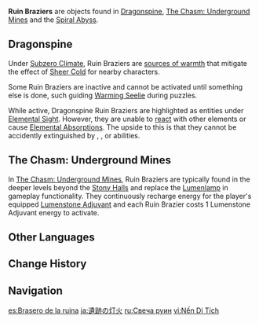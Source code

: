 {{See also|Candle of Life}}
{{Terminology Infobox
|image        = <gallery>
Ruin Brazier Active.png|Dragonspine (Active)
Ruin Brazier.png|Dragonspine (Inactive)
Ruin Brazier The Chasm Active.png|The Chasm (Active)
</gallery>
|type         = Exploration
|world        = Teyvat
}}
'''Ruin Braziers''' are objects found in [[Dragonspine]], [[The Chasm: Underground Mines]] and the [[Spiral Abyss]].

==Dragonspine==
Under [[Subzero Climate]], Ruin Braziers are [[sources of warmth]] that mitigate the effect of [[Sheer Cold]] for nearby characters.

Some Ruin Braziers are inactive and cannot be activated until something else is done, such guiding [[Seelie#Warming Seelie|Warming Seelie]] during puzzles.

While active, Dragonspine Ruin Braziers are highlighted as {{Pyro}} entities under [[Elemental Sight]]. However, they are unable to [[Elemental Reactions|react]] with other elements or cause [[Elemental Absorption]]s. The upside to this is that they cannot be accidently extinguished by {{Anemo}}, {{Cryo}}, or {{Hydro}} abilities.

==The Chasm: Underground Mines==
In [[The Chasm: Underground Mines]], Ruin Braziers are typically found in the deeper levels beyond the [[Stony Halls]] and replace the [[Lumenlamp]] in gameplay functionality. They continuously recharge energy for the player's equipped [[Lumenstone Adjuvant]] and each Ruin Brazier costs 1 Lumenstone Adjuvant energy to activate.

==Other Languages==
{{Other Languages
|en      = Ruin Brazier
|zhs     = 遗迹之烛
|zhs_rm  = Yíjì zhī Zhú
|zht     = 遺蹟之燭
|zht_rm  = Yíjī zhī Zhú
|zh_tl   = Ruin's Candlelight
|ja      = 遺跡の灯火
|ja_rm   = Iseki no Touka{{Assumed}}
|ja_tl   = Ruin's Lamplight
|ko      = {{tt|유적|遺蹟}}의 촛불
|ko_rm   = Yujeok-ui Chotbul
|ko_tl   = Ruin's Candlelight
|es      = Brasero de las ruinas
|es_tl   = Ruins Brazier
|fr      = Brasero des ruines
|fr_tl   = Brazier of the Ruins
|ru      = Свеча руин
|ru_tl   = Ruin Candle
|th      = Ruin Brazier
|vi      = Nến {{tt|Di Tích|遺跡}}
|vi_tl   = Ruin Candle
|de      = Ruinen-Kohlebecken
|de_tl   = Ruin Coal Basin
|id      = Ruin Brazier
|pt      = Braseiro da Ruína
|pt_tl   = 
|tr      = Harabe Maltızı
|tr_tl   = 
|it      = Braciere delle rovine
|it_tl   = 
}}

==Change History==
{{Change History|1.2}}

==Navigation==
{{Exploration Navbox}}

[[es:Brasero de la ruina]]
[[ja:遺跡の灯火]]
[[ru:Свеча руин]]
[[vi:Nến Di Tích]]